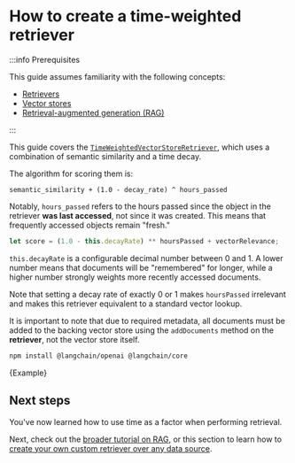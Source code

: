 # How to create a time-weighted retriever

:::info Prerequisites

This guide assumes familiarity with the following concepts:

- [Retrievers](/docs/concepts/retrievers)
- [Vector stores](/docs/concepts/#vectorstores)
- [Retrieval-augmented generation (RAG)](/docs/tutorials/rag)

:::

This guide covers the [`TimeWeightedVectorStoreRetriever`](https://api.js.langchain.com/classes/langchain.retrievers_time_weighted.TimeWeightedVectorStoreRetriever.html),
which uses a combination of semantic similarity and a time decay.

The algorithm for scoring them is:

```
semantic_similarity + (1.0 - decay_rate) ^ hours_passed
```

Notably, `hours_passed` refers to the hours passed since the object in the retriever **was last accessed**, not since it was created. This means that frequently accessed objects remain "fresh."

```typescript
let score = (1.0 - this.decayRate) ** hoursPassed + vectorRelevance;
```

`this.decayRate` is a configurable decimal number between 0 and 1. A lower number means that documents will be "remembered" for longer, while a higher number strongly weights more recently accessed documents.

Note that setting a decay rate of exactly 0 or 1 makes `hoursPassed` irrelevant and makes this retriever equivalent to a standard vector lookup.

It is important to note that due to required metadata, all documents must be added to the backing vector store using the `addDocuments` method on the **retriever**, not the vector store itself.



<IntegrationInstallTooltip></IntegrationInstallTooltip>

```bash npm2yarn
npm install @langchain/openai @langchain/core
```

<CodeBlock language="typescript">{Example}</CodeBlock>

## Next steps

You've now learned how to use time as a factor when performing retrieval.

Next, check out the [broader tutorial on RAG](/docs/tutorials/rag), or this section to learn how to
[create your own custom retriever over any data source](/docs/how_to/custom_retriever/).
